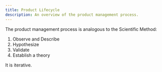 ```yaml
---
title: Product Lifecycle
description: An overview of the product management process.
---
```


The product management process is analogous to the Scientific Method:  
1. Observe and Describe  
2. Hypothesize  
3. Validate  
4. Establish a theory  

It is iterative.
